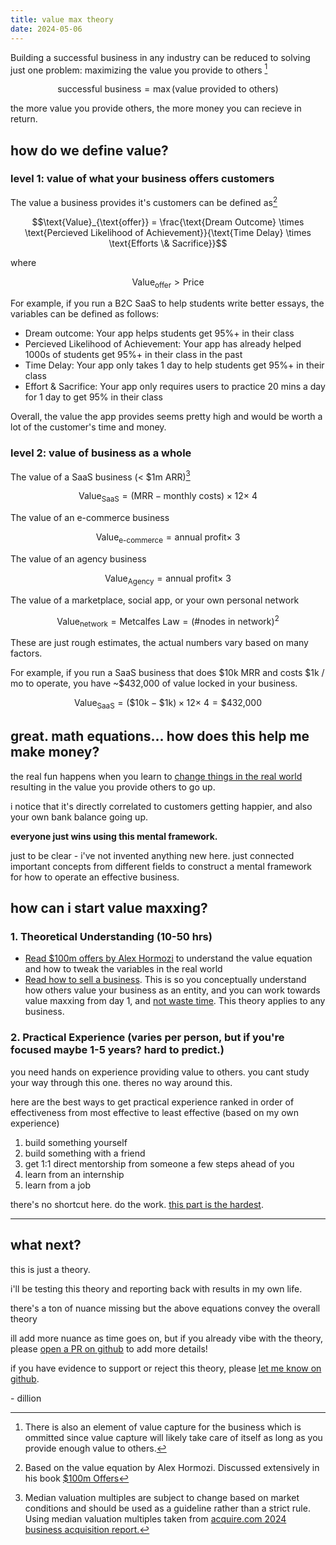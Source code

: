 ```yaml
---
title: value max theory
date: 2024-05-06
---
```


Building a successful business in any industry can be reduced to solving just one problem: maximizing the value you provide to others [^1]

```math
\text{successful business} = \max (\text{value provided to others})
```

the more value you provide others, the more money you can recieve in return.

## how do we define value?

### level 1: value of what your business offers customers

The value a business provides it's customers can be defined as[^2]

```math
\text{Value}_{\text{offer}} = \frac{\text{Dream Outcome} \times \text{Percieved Likelihood of Achievement}}{\text{Time Delay} \times \text{Efforts \& Sacrifice}}
```
where
```math
\text{Value}_{\text{offer}} > \text{Price}
```

For example, if you run a B2C SaaS to help students write better essays, the variables can be defined as follows:
- Dream outcome: Your app helps students get 95%+ in their class
- Percieved Likelihood of Achievement: Your app has already helped 1000s of students get 95%+ in their class in the past
- Time Delay: Your app only takes 1 day to help students get 95%+ in their class
- Effort & Sacrifice: Your app only requires users to practice 20 mins a day for 1 day to get 95% in their class

Overall, the value the app provides seems pretty high and would be worth a lot of the customer's time and money.

### level 2: value of business as a whole 

The value of a SaaS business (< $1m ARR)[^3]
```math
\text{Value}_{\text{SaaS}} = (\text{MRR} - \text{monthly costs}) \times 12 \times ~4
```

The value of an e-commerce business 
```math
\text{Value}_{\text{e-commerce}} = \text{annual profit} \times ~3
```

The value of an agency business
```math
\text{Value}_{\text{Agency}} = \text{annual profit} \times ~3
```

The value of a marketplace, social app, or your own personal network
```math
\text{Value}_{\text{network}} = \text{Metcalfes Law} = (\text{\# nodes in network})^2
```

These are just rough estimates, the actual numbers vary based on many factors.

For example, if you run a SaaS business that does \$10k MRR and costs \$1k / mo to operate, you have ~\$432,000 of value locked in your business.

```math
\text{Value}_{\text{SaaS}} = (\text{\$10k} - \text{\$1k}) \times 12 \times ~4 = \text{\$432,000}
```

## great. math equations... how does this help me make money?

the real fun happens when you learn to [change things in the real world](https://twitter.com/dillionverma/status/1786065783463858582) resulting in the value you provide others to go up.

i notice that it's directly correlated to customers getting happier, and also your own bank balance going up. 

**everyone just wins using this mental framework.**

just to be clear - i've not invented anything new here. just connected important concepts from different fields to construct a mental framework for how to operate an effective business.

## how can i start value maxxing?

### 1. Theoretical Understanding (10-50 hrs)

- [Read $100m offers by Alex Hormozi](https://www.goodreads.com/en/book/show/58612786) to understand the value equation and how to tweak the variables in the real world
- [Read how to sell a business](https://blog.acquire.com/acquire-biannual-acquisition-multiples-report-2024/). This is so you conceptually understand how others value your business as an entity, and you can work towards value maxxing from day 1, and [not waste time](https://twitter.com/dillionverma/status/1786065783463858582). This theory applies to any business.

### 2. Practical Experience (varies per person, but if you're focused maybe 1-5 years? hard to predict.)

you need hands on experience providing value to others. you cant study your way through this one. theres no way around this.

here are the best ways to get practical experience ranked in order of effectiveness from most effective to least effective (based on my own experience)

1. build something yourself
1. build something with a friend
1. get 1:1 direct mentorship from someone a few steps ahead of you
1. learn from an internship
1. learn from a job

there's no shortcut here. do the work. [this part is the hardest](https://twitter.com/dillionverma/status/1786784385687072895).

---

## what next?

this is just a theory.

i'll be testing this theory and reporting back with results in my own life.

there's a ton of nuance missing but the above equations convey the overall theory

ill add more nuance as time goes on, but if you already vibe with the theory, please [open a PR on github](https://github.com/dillionverma/valuemaxtheory.com) to add more details!

if you have evidence to support or reject this theory, please [let me know on github](https://github.com/dillionverma/valuemaxtheory.com).

\- dillion


[^1]: There is also an element of value capture for the business which is ommitted since value capture will likely take care of itself as long as you provide enough value to others.
[^2]: Based on the value equation by Alex Hormozi. Discussed extensively in his book [$100m Offers](https://www.goodreads.com/en/book/show/58612786)
[^3]: Median valuation multiples are subject to change based on market conditions and should be used as a guideline rather than a strict rule. Using median valuation multiples taken from [acquire.com 2024 business acquisition report.](https://blog.acquire.com/acquire-biannual-acquisition-multiples-report-2024/)